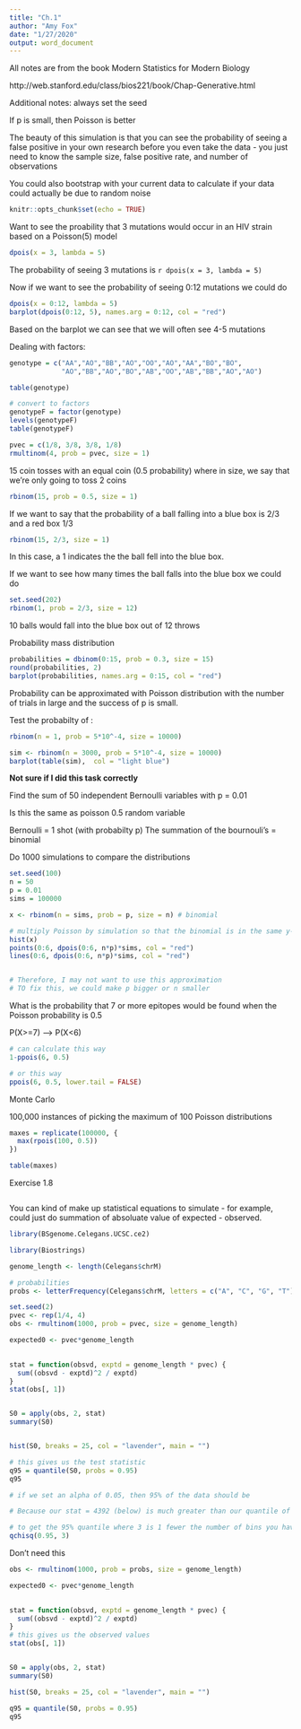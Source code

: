 ```yaml
---
title: "Ch.1"
author: "Amy Fox"
date: "1/27/2020"
output: word_document
---
```


All notes are from the book Modern Statistics for Modern Biology

http://web.stanford.edu/class/bios221/book/Chap-Generative.html


Additional notes: always set the seed

If p is small, then Poisson is better 

The beauty of this simulation is that you can see the probability of seeing a false positive in your own research before you even take the data - you just need to know the sample size, false positive rate, and number of observations 

You could also bootstrap with your current data to calculate if your data could actually be due to random noise

```r
knitr::opts_chunk$set(echo = TRUE)
```

Want to see the proability that 3 mutations would occur in an HIV strain based on a Poisson(5) model
```r
dpois(x = 3, lambda = 5)
```

The probability of seeing 3 mutations is `r dpois(x = 3, lambda = 5)` 

Now if we want to see the probability of seeing 0:12 mutations we could do

```r
dpois(x = 0:12, lambda = 5)
barplot(dpois(0:12, 5), names.arg = 0:12, col = "red")
```
Based on the barplot we can see that we will often see 4-5 mutations


Dealing with factors:
```r
genotype = c("AA","AO","BB","AO","OO","AO","AA","BO","BO",
             "AO","BB","AO","BO","AB","OO","AB","BB","AO","AO")

table(genotype)

# convert to factors
genotypeF = factor(genotype)
levels(genotypeF)
table(genotypeF)
```

```r
pvec = c(1/8, 3/8, 3/8, 1/8)
rmultinom(4, prob = pvec, size = 1)
```


15 coin tosses with an equal coin (0.5 probability) where in size, we say that we're only going to toss 2 coins
```r
rbinom(15, prob = 0.5, size = 1)
```

If we want to say that the probability of a ball falling into a blue box is 2/3 and a red box 1/3
```r
rbinom(15, 2/3, size = 1)
```

In this case, a 1 indicates the the ball fell into the blue box.

If we want to see how many times the ball falls into the blue box we could do
```r
set.seed(202)
rbinom(1, prob = 2/3, size = 12)
```

10 balls would fall into the blue box out of 12 throws

Probability mass distribution
```r
probabilities = dbinom(0:15, prob = 0.3, size = 15)
round(probabilities, 2)
barplot(probabilities, names.arg = 0:15, col = "red")
```

Probability can be approximated with Poisson distribution with the number of trials in large and the success of p is small.

Test the probabilty of :
```r
rbinom(n = 1, prob = 5*10^-4, size = 10000)

sim <- rbinom(n = 3000, prob = 5*10^-4, size = 10000)
barplot(table(sim),  col = "light blue")
```

**Not sure if I did this task correctly**

Find the sum of 50 independent Bernoulli variables with p = 0.01 

Is this the same as poisson 0.5 random variable

Bernoulli = 1 shot (with probabilty p)
The summation of the bournouli's = binomial 

Do 1000 simulations to compare the distributions
```r
set.seed(100)
n = 50
p = 0.01
sims = 100000

x <- rbinom(n = sims, prob = p, size = n) # binomial 

# multiply Poisson by simulation so that the binomial is in the same y-axis
hist(x)
points(0:6, dpois(0:6, n*p)*sims, col = "red")
lines(0:6, dpois(0:6, n*p)*sims, col = "red")


# Therefore, I may not want to use this approximation
# TO fix this, we could make p bigger or n smaller 
```

What is the probability that 7 or more epitopes would be found when the Poisson probability is 0.5

P(X>=7) --> P(X<6)
```r
# can calculate this way 
1-ppois(6, 0.5)

# or this way
ppois(6, 0.5, lower.tail = FALSE)
```


Monte Carlo

100,000 instances of picking the maximum of 100 Poisson distributions
```r
maxes = replicate(100000, {
  max(rpois(100, 0.5))
})

table(maxes)
```

Exercise 1.8
```r

```

You can kind of make up statistical equations to simulate - for example, could just do summation of absoluate value of expected - observed.
```r
library(BSgenome.Celegans.UCSC.ce2)

library(Biostrings)

genome_length <- length(Celegans$chrM)

# probabilities
probs <- letterFrequency(Celegans$chrM, letters = c("A", "C", "G", "T"))/length(Celegans$chrM)

set.seed(2)
pvec <- rep(1/4, 4)
obs <- rmultinom(1000, prob = pvec, size = genome_length)

expected0 <- pvec*genome_length

    
stat = function(obsvd, exptd = genome_length * pvec) {
  sum((obsvd - exptd)^2 / exptd)
}
stat(obs[, 1])


S0 = apply(obs, 2, stat)
summary(S0)


hist(S0, breaks = 25, col = "lavender", main = "")

# this gives us the test statistic
q95 = quantile(S0, probs = 0.95)
q95

# if we set an alpha of 0.05, then 95% of the data should be 

# Because our stat = 4392 (below) is much greater than our quantile of 8.045, then we reject the null (the probability is not uniform)

# to get the 95% quantile where 3 is 1 fewer the number of bins you have
qchisq(0.95, 3)
```

Don't need this
```r

obs <- rmultinom(1000, prob = probs, size = genome_length)

expected0 <- pvec*genome_length

    
stat = function(obsvd, exptd = genome_length * pvec) {
  sum((obsvd - exptd)^2 / exptd)
}
# this gives us the observed values
stat(obs[, 1])


S0 = apply(obs, 2, stat)
summary(S0)

hist(S0, breaks = 25, col = "lavender", main = "")

q95 = quantile(S0, probs = 0.95)
q95


```

